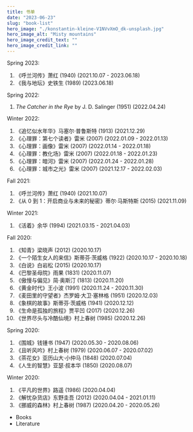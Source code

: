 ```yaml
---
title: 书单
date: "2023-06-23"
slug: "book-list"
hero_image: "./konstantin-kleine-V1NVvXmO_dk-unsplash.jpg"
hero_image_alt: "Misty mountains"
hero_image_credit_text: ""
hero_image_credit_link: ""
---
```


Spring 2023:

1. 《呼兰河传》萧红 (1940)
   (2021.10.07 - 2023.06.18)
2. 《我与地坛》史铁生 (1989)
   (2023.06.18)

Spring 2022:

1. _The Catcher in the Rye_ by J. D. Salinger (1951)
   (2022.04.24)

Winter 2022:

1. 《追忆似水年华》马塞尔·普鲁斯特 (1913)
   (2021.12.29)
2. 《心理罪：第七个读者》雷米 (2007)
   (2022.01.09 - 2022.01.13)
3. 《心理罪：画像》雷米 (2007)
   (2022.01.14 - 2022.01.18)
4. 《心理罪：教化场》雷米 (2007)
   (2022.01.18 - 2022.01.23)
5. 《心理罪：暗河》雷米 (2007)
   (2022.01.24 - 2022.01.28)
6. 《心理罪：城市之光》雷米 (2007)
   (2021.12.17 - 2022.02.03)

Fall 2021:

1. 《呼兰河传》萧红 (1940)
   (2021.10.07)
2. 《从 0 到 1：开启商业与未来的秘密》蒂尔·马斯特斯 (2015)
   (2021.11.09)

Winter 2021:

1. 《活着》余华 (1994)
   (2021.03.15 - 2021.04.03)

Fall 2020:

1. 《知青》梁晓声 (2012)
   (2020.10.17)
2. 《一个陌生女人的来信》斯蒂芬·茨威格 (1922)
   (2020.10.17 - 2020.10.18)
3. 《白说》白岩松 (2015)
   (2020.10.17)
4. 《巴黎圣母院》雨果 (1831)
   (2020.11.07)
5. 《傲慢与偏见》简·奥斯汀 (1813)
   (2020.11.20)
6. 《黄金时代》王小波 (1991)
   (2020.11.24 - 2020.11.30)
7. 《麦田里的守望者》杰罗姆·大卫·塞林格 (1951)
   (2020.12.03)
8. 《象棋的故事》斯蒂芬·茨威格 (1941)
   (2020.12.12)
9. 《生命是孤独的旅程》贾平凹 (2017)
   (2020.12.26)
10. 《世界尽头与冷酷仙境》村上春树 (1985)
    (2020.12.26)

Spring 2020:

1. 《围城》钱锺书 (1947)
   (2020.05.30 - 2020.08.06)
2. 《且听风吟》村上春树 (1979)
   (2020.06.07 - 2020.07.02)
3. 《茶花女》亚历山大·小仲马 (1848)
   (2020.07.04)
4. 《人生的智慧》亚瑟·叔本华 (1850)
   (2020.08.07)

Winter 2020:

1. 《平凡的世界》路遥 (1986)
   (2020.04.04)
2. 《解忧杂货店》东野圭吾 (2012)
   (2020.04.04 - 2021.01.11)
3. 《挪威的森林》村上春树 (1987)
   (2020.04.20 - 2020.05.26)

* Books
* Literature